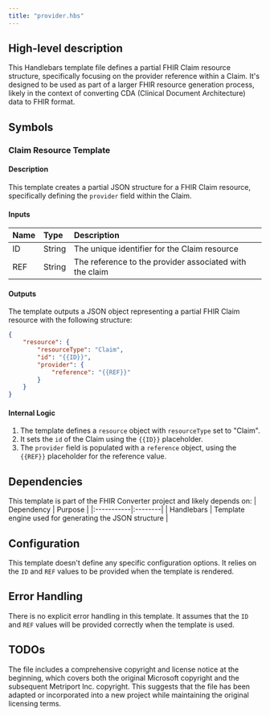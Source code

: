 ```yaml
---
title: "provider.hbs"
---
```


## High-level description
This Handlebars template file defines a partial FHIR Claim resource structure, specifically focusing on the provider reference within a Claim. It's designed to be used as part of a larger FHIR resource generation process, likely in the context of converting CDA (Clinical Document Architecture) data to FHIR format.

## Symbols

### Claim Resource Template
#### Description
This template creates a partial JSON structure for a FHIR Claim resource, specifically defining the `provider` field within the Claim.

#### Inputs
| Name | Type | Description |
|:-----|:-----|:------------|
| ID | String | The unique identifier for the Claim resource |
| REF | String | The reference to the provider associated with the claim |

#### Outputs
The template outputs a JSON object representing a partial FHIR Claim resource with the following structure:
```json
{
    "resource": {
        "resourceType": "Claim",
        "id": "{{ID}}",
        "provider": {
            "reference": "{{REF}}"
        }
    }
}
```

#### Internal Logic
1. The template defines a `resource` object with `resourceType` set to "Claim".
2. It sets the `id` of the Claim using the `{{ID}}` placeholder.
3. The `provider` field is populated with a `reference` object, using the `{{REF}}` placeholder for the reference value.

## Dependencies
This template is part of the FHIR Converter project and likely depends on:
| Dependency | Purpose |
|:-----------|:--------|
| Handlebars | Template engine used for generating the JSON structure |

## Configuration
This template doesn't define any specific configuration options. It relies on the `ID` and `REF` values to be provided when the template is rendered.

## Error Handling
There is no explicit error handling in this template. It assumes that the `ID` and `REF` values will be provided correctly when the template is used.

## TODOs
The file includes a comprehensive copyright and license notice at the beginning, which covers both the original Microsoft copyright and the subsequent Metriport Inc. copyright. This suggests that the file has been adapted or incorporated into a new project while maintaining the original licensing terms.